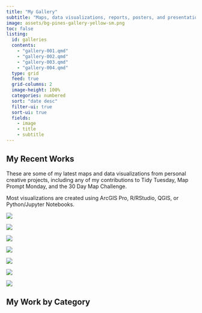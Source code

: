 ---
title: "My Gallery"
subtitle: "Maps, data visualizations, reports, posters, and presentations."
image: assets/bg-pines-gallery-yellow-sm.png
toc: false
listing: 
  id: galleries
  contents:
    - "gallery-001.qmd"
    - "gallery-002.qmd"
    - "gallery-003.qmd"
    - "gallery-004.qmd"
  type: grid
  feed: true
  grid-columns: 2
  image-height: 100%
  categories: numbered
  sort: "date desc"
  filter-ui: true
  sort-ui: true
  fields:
    - image
    - title
    - subtitle
---

## My Recent Works

These are some of my latest maps and data visualizations from personal creative projects, including any of my contributions to Tidy Tuesday, Map Prompt Monday, and the 30 Day Map Challenge.

Most visualizations are created using ArcGIS Pro, R/RStudio, QGIS, or Python/Jupyter Notebooks.

::: {.gallery}

![](./gallery/img-map-001v2.png){group="personal-projects"
description="2018 Squirrel Census Sighting Density Map"}

![](./gallery/img-calendar.jpeg){group="personal-projects"}

![](./gallery/img-map-endangeredstamps.png){group="personal-projects"
description="Endangered Species Stamps Range Map - [See Details](gallery/gallery-map-seven.html)"}

![](./gallery/img-table-001.png){group="personal-projects"
description="2018 Squirrel Census Sighting Table"}

![](./gallery/img-html-missouri-map.png){group="personal-projects"}

![](./gallery/img-map-10.jpg){group="personal-projects"
description="Missouri Tree Canopy Density Map"}

![](./gallery/img-map-11.jpg){group="personal-projects"
description="Great Lakes Watershed Map"}


:::

## My Work by Category